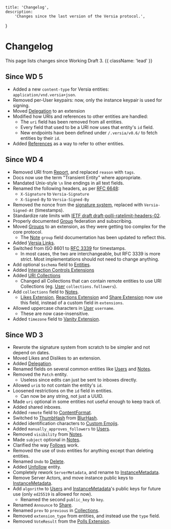     title: 'Changelog',
    description:
        'Changes since the last version of the Versia protocol.',
}

# Changelog

This page lists changes since Working Draft 3. {{ className: 'lead' }}

## Since WD 5

- Added a new `content-type` for Versia entities: `application/vnd.versia+json`.
- Removed per-User keypairs: now, only the instance keypair is used for signing.
- Moved [Delegation](/extensions/delegation) to an extension
- Modified how URIs and references to other entities are handled:
    - The `uri` field has been removed from all entities.
    - Every field that used to be a URI now uses that entity's `id` field.
    - New endpoints have been defined under `/.versia/v0.6/` to fetch entities by their `id`.
- Added [References](/types#reference) as a way to refer to other entities.

## Since WD 4

- Removed URI from [Report](/extensions/reports), and replaced `reason` with `tags`.
- Docs now use the term "Transient Entity" where appropriate.
- Mandated Unix-style `\n` line endings in all text fields.
- Renamed the following headers, as per [RFC 6648](https://tools.ietf.org/html/rfc6648):
  - `X-Signature` to `Versia-Signature`
  - `X-Signed-By` to `Versia-Signed-By`
- Removed the nonce from the [signature system](/signatures), replaced with `Versia-Signed-At` (timestamps).
- Standardize rate limits with [IETF draft draft-polli-ratelimit-headers-02](https://www.ietf.org/archive/id/draft-polli-ratelimit-headers-02.html).
- Properly documented [Group](/extensions/groups) federation and subscribing.
- Moved [Groups](/extensions/groups) to an extension, as they were getting too complex for the core protocol.
  - The [Note](/entities/note) `group` field documentation has been updated to reflect this.
- Added [Versia Links](/links).
- Switched from ISO 8601 to [RFC 3339](https://datatracker.ietf.org/doc/html/rfc3339) for timestamps.
    - In most cases, the two are interchangeable, but RFC 3339 is more strict. Most implementations should not need to change anything.
- Add optional `$schema` field to [Entities](/entities).
- Added [Interaction Controls Extensions](/extensions/interaction-controls)
- Added [URI Collections](/structures/collection#uri-collection)
    - Changed all Collections that can contain remote entities to use URI Collections (eg. [User](/entities/user) `collections.followers`).
- Add `collections` field to [Notes](/entities/note).
    - [Likes Extension](/extensions/likes), [Reactions Extension](/extensions/reactions) and [Share Extension](/extensions/share) now use this field, instead of a custom field in `extensions`.
- Allowed uppercase characters in [User](/entities/user) `username`.
    - These are now case-insensitive.
- Added `timezone` field to [Vanity Extension](/extensions/vanity).

## Since WD 3

- Rewrote the signature system from scratch to be simpler and not depend on dates.
- Moved Likes and Dislikes to an extension.
- Added [Delegation](/federation/delegation).
- Renamed fields on several common entities like [Users](/entities/user) and [Notes](/entities/note).
- Removed the `Patch` entity.
  - Useless since edits can just be sent to inboxes directly.
- Allowed `uri`s to not contain the entity's `id`.
- Loosened restrictions on the `id` field in entities.
  - Can now be any string, not just a UUID.
- Made `uri` optional in some entities not useful enough to keep track of.
- Added shared inboxes.
- Added `remote` field to [ContentFormat](/structures/content-format).
- Switched to [ThumbHash](https://evanw.github.io/thumbhash/) from [BlurHash](https://blurha.sh/).
- Added identification characters to [Custom Emojis](/extensions/custom-emoji).
- Added `manually_approves_followers` to [Users](/entities/user).
- Removed `visibility` from [Notes](/entities/note).
- Made `subject` optional in [Notes](/entities/note).
- Clarified the way [Follows](/entities/follow) work.
- Removed the use of `Undo` entities for anything except than deleting entities.
- Renamed `Undo` to [Delete](/entities/delete).
- Added [Unfollow](/entities/unfollow) entity.
- Completely rework `ServerMetadata`, and rename to [InstanceMetadata](/entities/instance-metadata).
- Remove Server Actors, and move instance public keys to [InstanceMetadata](/entities/instance-metadata).
- Add `algorithm` to [Users](/entities/user) and [InstanceMetadata](/entities/instance-metadata)'s public keys for future use (only `ed25519` is allowed for now).
  - Renamed the second `public_key` to `key`.
- Renamed `Announce` to [Share](/extensions/share).
- Renamed `prev` to `previous` in [Collections](/structures/collection).
- Removed `extension_type` from entities, and instead use the `type` field.
- Removed `VoteResult` from the [Polls Extension](/extensions/polls).